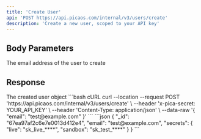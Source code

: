 ```yaml
---
title: 'Create User'
api: 'POST https://api.picaos.com/internal/v3/users/create'
description: 'Create a new user, scoped to your API key'
---
```


## Body Parameters

<ParamField body="email" type="string" required>
  The email address of the user to create
</ParamField>

## Response

<ResponseField name="user" type="User">
  The created user object
</ResponseField>

<RequestExample>
```bash cURL
curl --location --request POST 'https://api.picaos.com/internal/v3/users/create' \
--header 'x-pica-secret: YOUR_API_KEY' \
--header 'Content-Type: application/json' \
--data-raw '{
    "email": "test@example.com"
}'
```
</RequestExample>

<ResponseExample>
```json
{
    "_id": "67ea97af2c6e7e0013d412e4",
    "email": "test@example.com",
    "secrets": {
        "live": "sk_live_****",
        "sandbox": "sk_test_****"
    }
}
```
</ResponseExample>